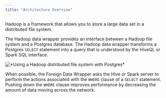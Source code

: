 ```yaml
---
title: "Architecture Overview"
---
```


<div id="architecture_overview" class="registered_link"></div>

Hadoop is a framework that allows you to store a large data set in a distributed file system.

The Hadoop data wrapper provides an interface between a Hadoop file system and a Postgres database. The Hadoop data wrapper transforms a Postgres `SELECT` statement into a query that is understood by the HiveQL or Spark SQL interface.

![\*Using a Hadoop distributed file system with Postgres\*](images/hadoop_distributed_file_system_with_postgres.png)

When possible, the Foreign Data Wrapper asks the Hive or Spark server to perform the actions associated with the `WHERE` clause of a `SELECT` statement. Pushing down the `WHERE` clause improves performance by decreasing the amount of data moving across the network.
